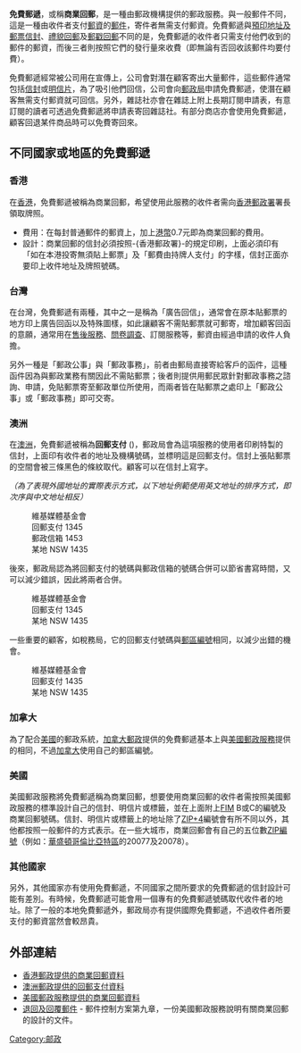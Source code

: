 {{noteTA
|1=zh:郵政局;zh-hans:邮政局;zh-hk:郵政局;zh-tw:郵局;
|2=zh:郵區編號;zh-hans:邮政编码;zh-hk:郵區編號;zh-tw:郵遞區號;
}}
'''免費郵遞'''，或稱'''商業回郵'''，是一種由郵政機構提供的郵政服務。與一般郵件不同，這是一種由收件者支付[[邮政资费|郵資]]的[[郵件|郵件]]，寄件者無需支付郵資。免費郵遞與[[預印地址及郵票信封|預印地址及郵票信封]]、[[禮貌回郵|禮貌回郵]]及[[郵戳回郵|郵戳回郵]]不同的是，免費郵遞的收件者只需支付他們收到的郵件的郵資，而後三者則按照它們的發行量來收費（即無論有否回收該郵件均要付費）。

免費郵遞經常被公司用在宣傳上，公司會對潛在顧客寄出大量郵件，這些郵件通常包括[[信封|信封]]或[[明信片|明信片]]，為了吸引他們回信，公司會向[[郵政局|郵政局]]申請免費郵遞，使潛在顧客無需支付郵資就可回信。另外，雜誌社亦會在雜誌上附上長期訂閱申請表，有意訂閱的讀者可透過免費郵遞將申請表寄回雜誌社。有部分商店亦會使用免費郵遞，顧客回退某件商品時可以免費寄回來。

==不同國家或地區的免費郵遞==

===香港===

在[[香港|香港]]，免費郵遞被稱為商業回郵，希望使用此服務的收件者需向[[香港郵政署|香港郵政署]]署長領取牌照。

*費用：在每封普通郵件的郵資上，加上[[港幣|港幣]]0.7元即為商業回郵的費用。
*設計：商業回郵的信封必須按照-{香港郵政署}-的規定印刷，上面必須印有「如在本港投寄無須貼上郵票」及「郵費由持牌人支付」的字樣，信封正面亦要印上收件地址及牌照號碼。

===台灣===
在台灣，免費郵遞有兩種，其中之一是稱為「廣告回信」，通常會在原本貼郵票的地方印上廣告回函以及特殊圖樣，如此讓顧客不需貼郵票就可郵寄，增加顧客回函的意願，通常用在[[售後服務|售後服務]]、[[問卷調查|問卷調查]]、訂閱服務等，郵資由經過申請的收件人負擔。

另外一種是「郵政公事」與「郵政事務」，前者由郵局直接寄給客戶的函件，這種函件因為與郵政業務有關因此不需貼郵票；後者則提供用郵民眾針對郵政事務之諮詢、申請，免貼郵票寄至郵政單位所使用，而兩者皆在貼郵票之處印上「郵政公事」或「郵政事務」即可交寄。

===澳洲===
在[[澳洲|澳洲]]，免費郵遞被稱為'''回郵支付''' ({{lang|en|'''Reply Paid'''}})，郵政局會為這項服務的使用者印刷特製的信封，上面印有收件者的地址及機構號碼，並標明這是回郵支付。信封上張貼郵票的空間會被三條黑色的條紋取代。顧客可以在信封上寫字。

''（為了表現外國地址的實際表示方式，以下地址例範使用英文地址的排序方式，即次序與中文地址相反）''

:維基媒體基金會
:回郵支付 1345
:郵政信箱 1453
:某地 NSW 1435

後來，郵政局認為將回郵支付的號碼與郵政信箱的號碼合併可以節省書寫時間，又可以減少錯誤，因此將兩者合併。

:維基媒體基金會
:回郵支付 1345
:某地 NSW 1435

一些重要的顧客，如稅務局，它的回郵支付號碼與[[郵區編號|郵區編號]]相同，以減少出錯的機會。

:維基媒體基金會
:回郵支付 1435
:某地 NSW 1435

===加拿大===

為了配合[[美國|美國]]的郵政系統，[[加拿大郵政|加拿大郵政]]提供的免費郵遞基本上與[[美國郵政服務|美國郵政服務]]提供的相同，不過[[加拿大|加拿大]]使用自己的郵區編號。

===美國===

美國郵政服務將免費郵遞稱為商業回郵，想要使用商業回郵的收件者需按照美國郵政服務的標準設計自己的信封、明信片或標籤，並在上面附上[[FIM|FIM]] B或C的編號及商業回郵號碼。信封、明信片或標籤上的地址除了[[美國郵區編號#ZIP+4|ZIP+4]]編號會有所不同以外，其他都按照一般郵件的方式表示。在一些大城市，商業回郵會有自己的五位數[[美國郵區編號|ZIP編號]]（例如：[[华盛顿哥伦比亚特区|華盛頓哥倫比亞特區]]的20077及20078）。

===其他國家===

另外，其他國家亦有使用免費郵遞，不同國家之間所要求的免費郵遞的信封設計可能有差別。有時候，免費郵遞可能會用一個專有的免費郵遞號碼取代收件者的地址。除了一般的本地免費郵遞外，郵政局亦有提供國際免費郵遞，不過收件者所要支付的郵資當然會較昂貴。

==外部連結==

*[https://web.archive.org/web/20061030190650/http://www.hongkongpost.com/chi/publications/guide/content/5.4.pdf 香港郵政提供的商業回郵資料]
*[https://web.archive.org/web/20070912093445/http://www.auspost.com.au/IXP/0%2C1083%2CCH2043~MO19%2C00.html 澳洲郵政提供的回郵支付資料]
*[https://web.archive.org/web/20070223062711/http://pe.usps.gov/mpdesign/mpdfr_brm_intro.htm 美國郵政服務提供的商業回郵資料]
*[https://web.archive.org/web/20080317082958/http://pe.usps.gov/mpdesign/misc_docs/mqc_html/mqc_9.htm 退回及回覆郵件] - 郵件控制方案第九章，一份美國郵政服務說明有關商業回郵的設計的文件。

[[Category:邮政|Category:邮政]]